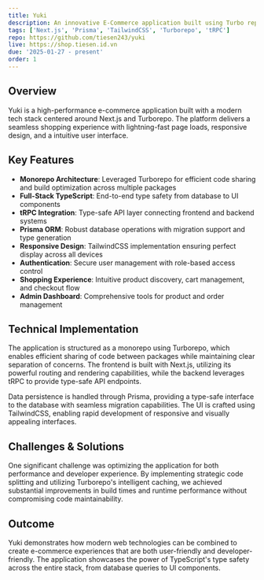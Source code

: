 ```yaml
---
title: Yuki
description: An innovative E-Commerce application built using Turbo repo and Next.js, offering a seamless shopping experience with fast performance and modern design.
tags: ['Next.js', 'Prisma', 'TailwindCSS', 'Turborepo', 'tRPC']
repo: https://github.com/tiesen243/yuki
live: https://shop.tiesen.id.vn
due: '2025-01-27 - present'
order: 1
---
```


## Overview

Yuki is a high-performance e-commerce application built with a modern tech stack centered around Next.js and Turborepo. The platform delivers a seamless shopping experience with lightning-fast page loads, responsive design, and a intuitive user interface.

## Key Features

- **Monorepo Architecture**: Leveraged Turborepo for efficient code sharing and build optimization across multiple packages
- **Full-Stack TypeScript**: End-to-end type safety from database to UI components
- **tRPC Integration**: Type-safe API layer connecting frontend and backend systems
- **Prisma ORM**: Robust database operations with migration support and type generation
- **Responsive Design**: TailwindCSS implementation ensuring perfect display across all devices
- **Authentication**: Secure user management with role-based access control
- **Shopping Experience**: Intuitive product discovery, cart management, and checkout flow
- **Admin Dashboard**: Comprehensive tools for product and order management

## Technical Implementation

The application is structured as a monorepo using Turborepo, which enables efficient sharing of code between packages while maintaining clear separation of concerns. The frontend is built with Next.js, utilizing its powerful routing and rendering capabilities, while the backend leverages tRPC to provide type-safe API endpoints.

Data persistence is handled through Prisma, providing a type-safe interface to the database with seamless migration capabilities. The UI is crafted using TailwindCSS, enabling rapid development of responsive and visually appealing interfaces.

## Challenges & Solutions

One significant challenge was optimizing the application for both performance and developer experience. By implementing strategic code splitting and utilizing Turborepo's intelligent caching, we achieved substantial improvements in build times and runtime performance without compromising code maintainability.

## Outcome

Yuki demonstrates how modern web technologies can be combined to create e-commerce experiences that are both user-friendly and developer-friendly. The application showcases the power of TypeScript's type safety across the entire stack, from database queries to UI components.
